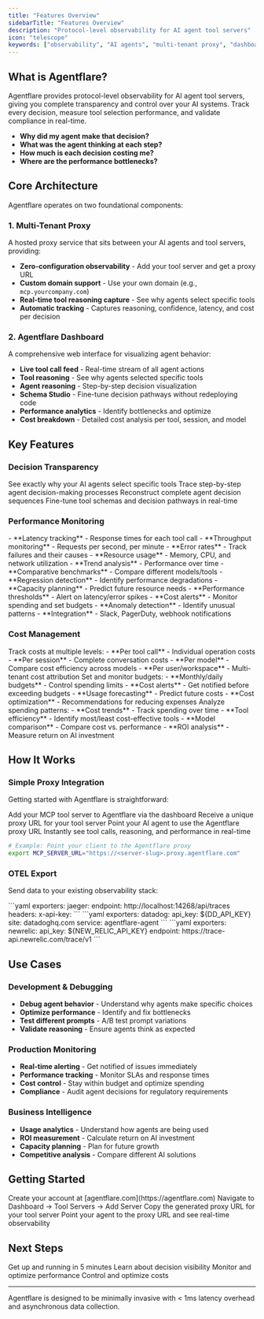 ```yaml
---
title: "Features Overview"
sidebarTitle: "Features Overview"
description: "Protocol-level observability for AI agent tool servers"
icon: "telescope"
keywords: ["observability", "AI agents", "multi-tenant proxy", "dashboard", "thought tracing", "performance monitoring", "cost tracking", "tool reasoning", "agent reasoning"]
---
```


## What is Agentflare?

Agentflare provides protocol-level observability for AI agent tool servers, giving you complete transparency and control over your AI systems. Track every decision, measure tool selection performance, and validate compliance in real-time.

- **Why did my agent make that decision?**
- **What was the agent thinking at each step?**
- **How much is each decision costing me?**
- **Where are the performance bottlenecks?**

## Core Architecture

Agentflare operates on two foundational components:

### 1. Multi-Tenant Proxy
A hosted proxy service that sits between your AI agents and tool servers, providing:
- **Zero-configuration observability** - Add your tool server and get a proxy URL
- **Custom domain support** - Use your own domain (e.g., `mcp.yourcompany.com`)
- **Real-time tool reasoning capture** - See why agents select specific tools
- **Automatic tracking** - Captures reasoning, confidence, latency, and cost per decision

### 2. Agentflare Dashboard
A comprehensive web interface for visualizing agent behavior:
- **Live tool call feed** - Real-time stream of all agent actions
- **Tool reasoning** - See why agents selected specific tools
- **Agent reasoning** - Step-by-step decision visualization
- **Schema Studio** - Fine-tune decision pathways without redeploying code
- **Performance analytics** - Identify bottlenecks and optimize
- **Cost breakdown** - Detailed cost analysis per tool, session, and model

## Key Features

### Decision Transparency

<CardGroup cols={2}>
  <Card title="Tool Reasoning" icon="brain" href="/content/thought-tracing">
    See exactly why your AI agents select specific tools
  </Card>
  <Card title="Agent Reasoning" icon="lightbulb" href="/content/thought-tracing">
    Trace step-by-step agent decision-making processes
  </Card>
  <Card title="Memory Replay" icon="history" href="/content/memory-replay">
    Reconstruct complete agent decision sequences
  </Card>
  <Card title="Schema Studio" icon="code">
    Fine-tune tool schemas and decision pathways in real-time
  </Card>
</CardGroup>

### Performance Monitoring

<Tabs>
  <Tab title="Real-time Metrics">
    - **Latency tracking** - Response times for each tool call
    - **Throughput monitoring** - Requests per second, per minute
    - **Error rates** - Track failures and their causes
    - **Resource usage** - Memory, CPU, and network utilization
  </Tab>
  <Tab title="Historical Analysis">
    - **Trend analysis** - Performance over time
    - **Comparative benchmarks** - Compare different models/tools
    - **Regression detection** - Identify performance degradations
    - **Capacity planning** - Predict future resource needs
  </Tab>
  <Tab title="Alerting">
    - **Performance thresholds** - Alert on latency/error spikes
    - **Cost alerts** - Monitor spending and set budgets
    - **Anomaly detection** - Identify unusual patterns
    - **Integration** - Slack, PagerDuty, webhook notifications
  </Tab>
</Tabs>

### Cost Management

<AccordionGroup>
  <Accordion title="Granular Cost Tracking" icon="dollar-sign">
    Track costs at multiple levels:
    - **Per tool call** - Individual operation costs
    - **Per session** - Complete conversation costs
    - **Per model** - Compare cost efficiency across models
    - **Per user/workspace** - Multi-tenant cost attribution
  </Accordion>
  
  <Accordion title="Budget Management" icon="wallet">
    Set and monitor budgets:
    - **Monthly/daily budgets** - Control spending limits
    - **Cost alerts** - Get notified before exceeding budgets
    - **Usage forecasting** - Predict future costs
    - **Cost optimization** - Recommendations for reducing expenses
  </Accordion>
  
  <Accordion title="Cost Analytics" icon="chart-bar">
    Analyze spending patterns:
    - **Cost trends** - Track spending over time
    - **Tool efficiency** - Identify most/least cost-effective tools
    - **Model comparison** - Compare cost vs. performance
    - **ROI analysis** - Measure return on AI investment
  </Accordion>
</AccordionGroup>

## How It Works

### Simple Proxy Integration
Getting started with Agentflare is straightforward:

<Steps>
  <Step title="Add Your Tool Server">
    Add your MCP tool server to Agentflare via the dashboard
  </Step>
  <Step title="Get Proxy URL">
    Receive a unique proxy URL for your tool server
  </Step>
  <Step title="Update Your Agent">
    Point your AI agent to use the Agentflare proxy URL
  </Step>
  <Step title="Start Observing">
    Instantly see tool calls, reasoning, and performance in real-time
  </Step>
</Steps>

```bash
# Example: Point your client to the Agentflare proxy
export MCP_SERVER_URL="https://<server-slug>.proxy.agentflare.com"
```

### OTEL Export
Send data to your existing observability stack:

<Tabs>
  <Tab title="Jaeger">
    ```yaml
    exporters:
      jaeger:
        endpoint: http://localhost:14268/api/traces
        headers:
          x-api-key: <your-jaeger-key>
    ```
  </Tab>
  <Tab title="Datadog">
    ```yaml
    exporters:
      datadog:
        api_key: ${DD_API_KEY}
        site: datadoghq.com
        service: agentflare-agent
    ```
  </Tab>
  <Tab title="New Relic">
    ```yaml
    exporters:
      newrelic:
        api_key: ${NEW_RELIC_API_KEY}
        endpoint: https://trace-api.newrelic.com/trace/v1
    ```
  </Tab>
</Tabs>

## Use Cases

### Development & Debugging
- **Debug agent behavior** - Understand why agents make specific choices
- **Optimize performance** - Identify and fix bottlenecks
- **Test different prompts** - A/B test prompt variations
- **Validate reasoning** - Ensure agents think as expected

### Production Monitoring
- **Real-time alerting** - Get notified of issues immediately
- **Performance tracking** - Monitor SLAs and response times
- **Cost control** - Stay within budget and optimize spending
- **Compliance** - Audit agent decisions for regulatory requirements

### Business Intelligence
- **Usage analytics** - Understand how agents are being used
- **ROI measurement** - Calculate return on AI investment
- **Capacity planning** - Plan for future growth
- **Competitive analysis** - Compare different AI solutions

## Getting Started

<Steps>
  <Step title="Sign up for Agentflare">
    Create your account at [agentflare.com](https://agentflare.com)
  </Step>
  <Step title="Add your tool server">
    Navigate to Dashboard → Tool Servers → Add Server
  </Step>
  <Step title="Get your proxy URL">
    Copy the generated proxy URL for your tool server
  </Step>
  <Step title="Start monitoring">
    Point your agent to the proxy URL and see real-time observability
  </Step>
</Steps>

## Next Steps

<CardGroup cols={2}>
  <Card title="Quick Start" icon="rocket" href="/content/quickstart">
    Get up and running in 5 minutes
  </Card>
  <Card title="Thought Tracing" icon="brain" href="/content/thought-tracing">
    Learn about decision visibility
  </Card>
  <Card title="Performance Analytics" icon="chart-line" href="/content/performance-analytics">
    Monitor and optimize performance
  </Card>
  <Card title="Cost Tracking" icon="dollar-sign" href="/content/cost-tracking">
    Control and optimize costs
  </Card>
</CardGroup>

---

<Note>
  Agentflare is designed to be minimally invasive with < 1ms latency overhead and asynchronous data collection.
</Note>
